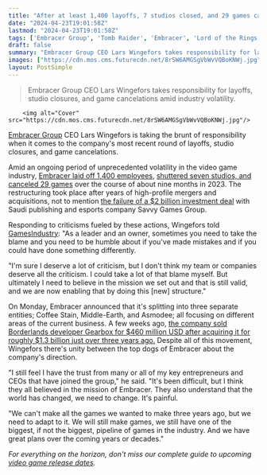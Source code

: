 ```yaml
---
title: "After at least 1,400 layoffs, 7 studios closed, and 29 games canceled, Embracer CEO admits 'I deserve a lot of criticism'"
date: "2024-04-23T19:01:58Z"
lastmod: "2024-04-23T19:01:58Z"
tags: ['Embracer Group', 'Tomb Raider', 'Embracer', 'Lord of the Rings', 'Gearbox', 'Borderlands']
draft: false
summary: "Embracer Group CEO Lars Wingefors takes responsibility for layoffs, studio closures, and game cancelations amid industry volatility."
images: ["https://cdn.mos.cms.futurecdn.net/8rSW6AMGSgVbWvVQBoKNWj.jpg"]
layout: PostSimple
---
```

> Embracer Group CEO Lars Wingefors takes responsibility for layoffs, studio closures, and game cancelations amid industry volatility.


        <img alt="Cover" src="https://cdn.mos.cms.futurecdn.net/8rSW6AMGSgVbWvVQBoKNWj.jpg"/>
        
[Embracer Group](https://www.gamesradar.com/uk/tag/embracer-group/) CEO Lars Wingefors is taking the brunt of responsibility when it comes to the company's most recent round of layoffs, studio closures, and game cancelations.

Amid an ongoing period of unprecedented volatility in the video game industry, [Embracer laid off 1,400 employees](https://www.gamesradar.com/months-after-declaring-tomb-raider-unaffected-by-layoffs-tomb-raider-dev-hit-with-wave-of-layoffs/), [shuttered seven studios, and canceled 29 games](https://www.gamesradar.com/embracer-group-quietly-cancelled-29-unannounced-games-and-shut-7-studios-within-six-months-last-year/) over the course of about nine months in 2023. The restructuring took place after years of high-profile mergers and acquisitions, not to mention [the failure of a $2 billion investment deal](https://www.gamesradar.com/games/future-lord-of-the-rings-games-are-set-to-get-their-own-dedicated-publisher-following-parent-company-embracers-mass-studio-closure-amid-dollar2-billion-investment-collapse/) with Saudi publishing and esports company Savvy Games Group.

Responding to criticisms fueled by these actions, Wingefors told [GamesIndustry](https://www.gamesindustry.biz/embracer-ceo-lars-wingefors-im-sure-i-deserve-a-lot-of-criticism): "As a leader and an owner, sometimes you need to take the blame and you need to be humble about if you've made mistakes and if you could have done something differently.

"I'm sure I deserve a lot of criticism, but I don't think my team or companies deserve all the criticism. I could take a lot of that blame myself. But ultimately I need to believe in the mission we set out and that is still valid, and we are now enabling that by doing this [new] structure."

On Monday, Embracer announced that it's splitting into three separate entities; Coffee Stain, Middle-Earth, and Asmodee; all focusing on different areas of the current business. A few weeks ago, [the company sold Borderlands developer Gearbox for $460 million USD after acquiring it for roughly $1.3 billion just over three years ago.](https://www.gamesradar.com/embracer-sells-borderlands-studio-gearbox-for-dollar460-million-after-acquiring-it-for-dollar13-billion-just-3-years-ago/) Despite all of this movement, Wingefors there's unity between the top dogs of Embracer about the company's direction.

"I still feel I have the trust from many or all of my key entrepreneurs and CEOs that have joined the group," he said. "It's been difficult, but I think they all believed in the mission of Embracer. They also understand that the world has changed, we need to change. It's painful. 

"We can't make all the games we wanted to make three years ago, but we need to adapt to it. We will still make games, we still have one of the biggest, if not the biggest, pipeline of games in the industry. And we have great plans over the coming years or decades."

*For everything on the horizon, don't miss our complete guide to upcoming *[<em>video game release dates</em>](https://www.gamesradar.com/video-game-release-dates/)*.*
        